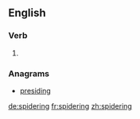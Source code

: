 ==English==

===Verb===
{{head|en|present participle}}

# {{present participle of|spider|lang=en}}

===Anagrams===
* [[presiding#English|presiding]]

[[de:spidering]]
[[fr:spidering]]
[[zh:spidering]]